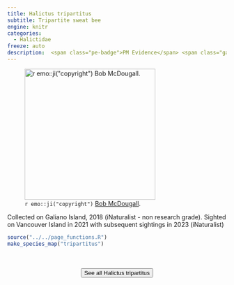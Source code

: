 ```yaml
---
title: Halictus tripartitus
subtitle: Tripartite sweat bee
engine: knitr
categories:
  - Halictidae
freeze: auto
description:  <span class="pe-badge">PM Evidence</span> <span class="gali-badge">Galiano</span>
---
```

![`r emo::ji("copyright")` [Bob McDougall ](https://www.inaturalist.org/photos/141800827).](https://inaturalist-open-data.s3.amazonaws.com/photos/141800827/large.jpeg){height=300}

Collected on Galiano Island, 2018 (iNaturalist - non research grade). Sighted on Vancouver Island in 2021 with subsequent sightings in 2023 (iNaturalist)



```r
source("../../page_functions.R")
make_species_map("tripartitus")
```
<br><br>
<center>


<a href="https://inaturalist.ca/observations?place_id=7085&subview=map&taxon_id=309390"><button type="button" class="btn btn-secondary">See all Halictus tripartitus <i class="fa-solid fa-arrow-up-right-from-square"></i> </button></a>
</center>
